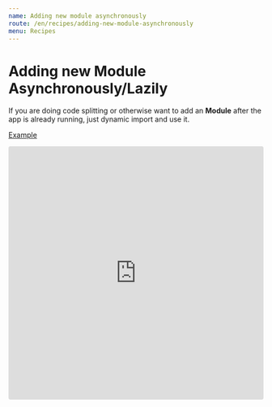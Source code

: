 ```yaml
---
name: Adding new module asynchronously
route: /en/recipes/adding-new-module-asynchronously
menu: Recipes
---
```


# Adding new Module Asynchronously/Lazily
If you are doing code splitting or otherwise want to add an **Module**  after the app is already running, just dynamic import and use it.

[Example](https://codesandbox.io/s/ayanami-dynamic-import-bjk2k)

<iframe
  src="https://codesandbox.io/embed/ayanami-dynamic-import-bjk2k?fontsize=14&hidenavigation=1&module=%2Fsrc%2Findex.tsx&theme=dark"
  style="width:100%; height:500px; border:0; border-radius: 4px; overflow:hidden;"
  title="ayanami-dynamic-import"
  allow="geolocation; microphone; camera; midi; vr; accelerometer; gyroscope; payment; ambient-light-sensor; encrypted-media; usb"
  sandbox="allow-modals allow-forms allow-popups allow-scripts allow-same-origin"
></iframe>